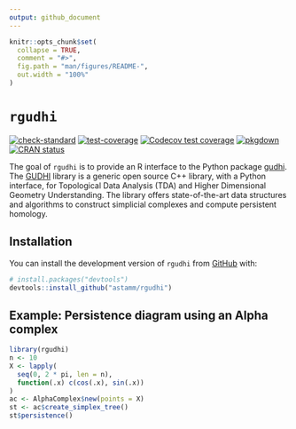 ```yaml
---
output: github_document
---
```


<!-- README.md is generated from README.Rmd. Please edit that file -->

```r
knitr::opts_chunk$set(
  collapse = TRUE,
  comment = "#>",
  fig.path = "man/figures/README-",
  out.width = "100%"
)
```

# `rgudhi`

<!-- badges: start -->
[![check-standard](https://github.com/astamm/rgudhi/workflows/R-CMD-check/badge.svg)](https://github.com/astamm/rgudhi/actions)
[![test-coverage](https://github.com/astamm/rgudhi/workflows/test-coverage/badge.svg)](https://github.com/astamm/rgudhi/actions)
[![Codecov test coverage](https://codecov.io/gh/astamm/rgudhi/branch/master/graph/badge.svg)](https://app.codecov.io/gh/astamm/rgudhi?branch=master)
[![pkgdown](https://github.com/astamm/rgudhi/workflows/pkgdown/badge.svg)](https://github.com/astamm/rgudhi/actions)
[![CRAN status](https://www.r-pkg.org/badges/version/rgudhi)](https://CRAN.R-project.org/package=rgudhi)
<!-- badges: end -->

The goal of `rgudhi` is to provide an R interface to the Python package [gudhi](https://gudhi.inria.fr/python/latest/). The [GUDHI](https://gudhi.inria.fr) library is a generic open source C++ library, with a Python interface, for Topological Data Analysis (TDA) and Higher Dimensional Geometry Understanding. The library offers state-of-the-art data structures and algorithms to construct simplicial complexes and compute persistent homology.

## Installation

You can install the development version of `rgudhi` from [GitHub](https://github.com/) with:

``` r
# install.packages("devtools")
devtools::install_github("astamm/rgudhi")
```

## Example: Persistence diagram using an Alpha complex

```r
library(rgudhi)
n <- 10
X <- lapply(
  seq(0, 2 * pi, len = n), 
  function(.x) c(cos(.x), sin(.x))
)
ac <- AlphaComplex$new(points = X)
st <- ac$create_simplex_tree()
st$persistence()
```
